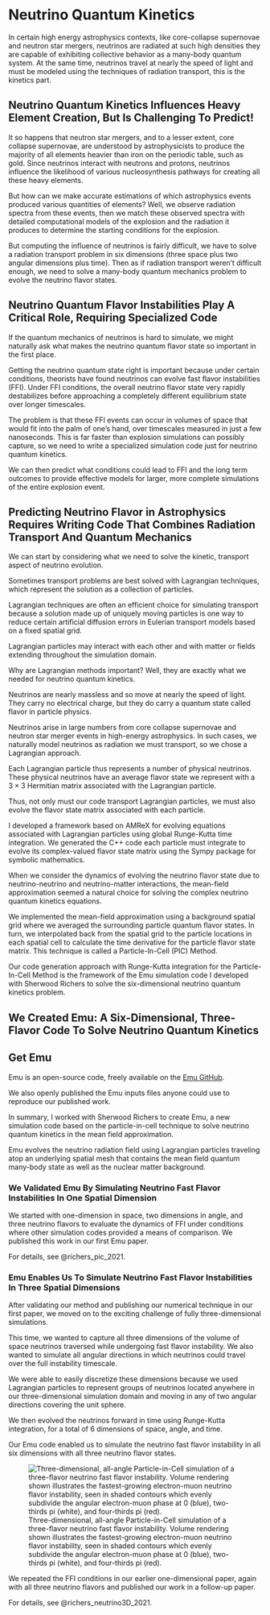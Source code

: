 # Neutrino Quantum Kinetics

In certain high energy astrophysics contexts, like core-collapse supernovae and
neutron star mergers, neutrinos are radiated at such high densities they are
capable of exhibiting collective behavior as a many-body quantum system. At the
same time, neutrinos travel at nearly the speed of light and must be modeled
using the techniques of radiation transport, this is the kinetics part.

## Neutrino Quantum Kinetics Influences Heavy Element Creation, But Is Challenging To Predict!

It so happens that neutron star mergers, and to a lesser extent, core collapse
supernovae, are understood by astrophysicists to produce the majority of all
elements heavier than iron on the periodic table, such as gold. Since neutrinos
interact with neutrons and protons, neutrinos influence the likelihood of
various nucleosynthesis pathways for creating all these heavy elements.

But how can we make accurate estimations of which astrophysics events produced
various quantities of elements? Well, we observe radiation spectra from these
events, then we match these observed spectra with detailed computational models
of the explosion and the radiation it produces to determine the starting
conditions for the explosion.

But computing the influence of neutrinos is fairly difficult, we have to solve
a radiation transport problem in six dimensions (three space plus two angular
dimensions plus time). Then as if radiation transport weren't difficult enough,
we need to solve a many-body quantum mechanics problem to evolve the neutrino
flavor states.

## Neutrino Quantum Flavor Instabilities Play A Critical Role, Requiring Specialized Code

If the quantum mechanics of neutrinos is hard to simulate, we might naturally
ask what makes the neutrino quantum flavor state so important in the first place.

Getting the neutrino quantum state right is important because under certain conditions,
theorists have found neutrinos can evolve fast flavor instabilities (FFI).
Under FFI conditions, the overall neutrino flavor state very rapidly destabilizes
before approaching a completely different equilibrium state over longer timescales.

The problem is that these FFI events can occur in volumes of space that would
fit into the palm of one's hand, over timescales measured in just a few
nanoseconds. This is far faster than explosion simulations can possibly
capture, so we need to write a specialized simulation code just for neutrino
quantum kinetics.

We can then predict what conditions could lead to FFI and the
long term outcomes to provide effective models for larger, more complete
simulations of the entire explosion event.

## Predicting Neutrino Flavor in Astrophysics Requires Writing Code That Combines Radiation Transport And Quantum Mechanics

We can start by considering what we need to solve the kinetic, transport aspect of neutrino evolution.

Sometimes transport problems are best solved with Lagrangian techniques, which represent the solution as a collection of particles.

Lagrangian techniques are often an efficient choice for simulating transport because
a solution made up of uniquely moving particles is one way to
reduce certain artificial diffusion errors in Eulerian transport models based on a fixed spatial grid.

Lagrangian particles may interact with each other and with matter or fields extending throughout the simulation domain.

Why are Lagrangian methods important? Well, they are exactly what we needed for neutrino quantum kinetics.

Neutrinos are nearly massless and so move at nearly the speed of light.
They carry no electrical charge, but they do carry a quantum state called flavor in particle physics.

Neutrinos arise in large numbers from core collapse supernovae and neutron star merger events in high-energy astrophysics.
In such cases, we naturally model neutrinos as radiation we must transport, so we chose a Lagrangian approach.

Each Lagrangian particle thus represents a number of physical neutrinos.
These physical neutrinos have an average flavor state we represent with
a $3 \times 3$ Hermitian matrix associated with the Lagrangian particle.

Thus, not only must our code transport Lagrangian particles, we must also evolve the flavor state matrix
associated with each particle.

I developed a framework based on AMReX for evolving equations associated with Lagrangian particles using global Runge-Kutta time integration.
We generated the C++ code each particle must integrate to evolve its complex-valued flavor state matrix using the Sympy package for symbolic mathematics.

When we consider the dynamics of evolving the neutrino flavor state due to neutrino-neutrino and neutrino-matter interactions,
the mean-field approximation seemed a natural choice for solving the complex neutrino quantum kinetics equations.

We implemented the mean-field approximation using a background spatial grid
where we averaged the surrounding particle quantum flavor states.
In turn, we interpolated back from the spatial grid to the particle locations in each spatial cell to calculate the time
derivative for the particle flavor state matrix.
This technique is called a Particle-In-Cell (PIC) Method.

Our code generation approach with Runge-Kutta integration for the Particle-In-Cell Method is
the framework of the Emu simulation code I developed with Sherwood Richers
to solve the six-dimensional neutrino quantum kinetics problem.

## We Created Emu: A Six-Dimensional, Three-Flavor Code To Solve Neutrino Quantum Kinetics

::: {.callout-tip}
# Get Emu

Emu is an open-source code, freely available on the [Emu GitHub](https://github.com/AMReX-Astro/Emu).

We also openly published the Emu inputs files anyone could use to reproduce our published work.
:::

In summary, I worked with Sherwood Richers to create Emu, a new simulation code based on the
particle-in-cell technique to solve neutrino quantum kinetics in the mean field
approximation.

Emu evolves the neutrino radiation field using Lagrangian
particles traveling atop an underlying spatial mesh that contains the mean
field quantum many-body state as well as the nuclear matter background.

### We Validated Emu By Simulating Neutrino Fast Flavor Instabilities In One Spatial Dimension

We started with one-dimension in space, two dimensions in angle, and three neutrino flavors
to evaluate the dynamics of FFI under conditions where other simulation codes
provided a means of comparison. We published this work in our first Emu paper.

For details, see @richers_pic_2021.

### Emu Enables Us To Simulate Neutrino Fast Flavor Instabilities In Three Spatial Dimensions

After validating our method and publishing our numerical technique in our first paper,
we moved on to the exciting challenge of fully three-dimensional simulations.

This time, we wanted to capture all three dimensions of the volume of space neutrinos
traversed while undergoing fast flavor instability. We also wanted to simulate all
angular directions in which neutrinos could travel over the full instability timescale.

We were able to easily discretize these dimensions because we used Lagrangian particles
to represent groups of neutrinos located anywhere in our three-dimensional simulation domain
and moving in any of two angular directions covering the unit sphere.

We then evolved the neutrinos forward in time using Runge-Kutta integration,
for a total of 6 dimensions of space, angle, and time.

Our Emu code enabled us to simulate the neutrino fast flavor instability in all
six dimensions with all three neutrino flavor states.

![Three-dimensional, all-angle Particle-in-Cell simulation of a three-flavor neutrino fast flavor instability. Volume rendering shown illustrates the fastest-growing electron-muon neutrino flavor instability, seen in shaded contours which evenly subdivide the angular electron-muon phase at 0 (blue), two-thirds pi (white), and four-thirds pi (red).](research/publications/pub0018/pub0018_f2_emu_3d_ffi.png)

We repeated the FFI conditions in our earlier one-dimensional paper, again with
all three neutrino flavors and published our work in a follow-up paper.

For details, see @richers_neutrino3D_2021.

